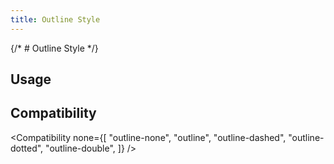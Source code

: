 ```yaml
---
title: Outline Style
---
```



{/* # Outline Style */}

## Usage

<Usage />

## Compatibility

<Compatibility
  none={[
    "outline-none",
    "outline",
    "outline-dashed",
    "outline-dotted",
    "outline-double",
  ]}
/>

